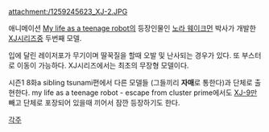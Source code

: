 attachment:/1259245623_XJ-2.JPG

애니메이션 [[My life as a teenage robot]]의 등장인물인 [[노라 웨이크먼]] 박사가 개발한 [[XJ시리즈]]중 두번째 모델.

입에 달린 레이저포가 무기이며 딸꾹질을 할때 오발 및 난사되는 경우가 있다.
또 부스터로 이동이 가능하다. XJ시리즈에서는 최초의 무장형 모델이다.

시즌1 8화a sibling tsunami편에서 다른 모델들 (그들끼리 '''자매'''로 통한다)과 단체로 출현한다. my life as a teenage robot - escape from cluster prime에서도  [[XJ-9]]만 빼고 단체로 포장되어 있을때 끼어서 잠깐 등장하기도 한다.
 
[[각주]]
